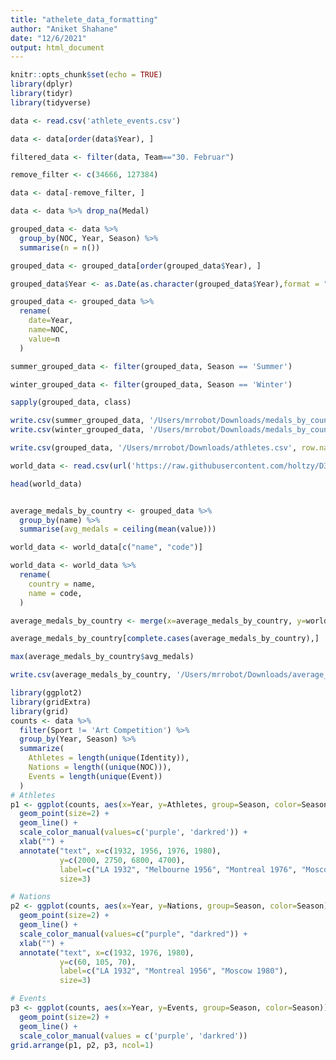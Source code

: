 ```yaml
---
title: "athelete_data_formatting"
author: "Aniket Shahane"
date: "12/6/2021"
output: html_document
---
```


```r
knitr::opts_chunk$set(echo = TRUE)
library(dplyr)
library(tidyr)
library(tidyverse)
```



```r
data <- read.csv('athlete_events.csv')

data <- data[order(data$Year), ]

filtered_data <- filter(data, Team=="30. Februar")

remove_filter <- c(34666, 127384)

data <- data[-remove_filter, ]

data <- data %>% drop_na(Medal)

grouped_data <- data %>%
  group_by(NOC, Year, Season) %>% 
  summarise(n = n())

grouped_data <- grouped_data[order(grouped_data$Year), ]

grouped_data$Year <- as.Date(as.character(grouped_data$Year),format = "%Y")

grouped_data <- grouped_data %>% 
  rename(
    date=Year,
    name=NOC,
    value=n
  )

summer_grouped_data <- filter(grouped_data, Season == 'Summer')

winter_grouped_data <- filter(grouped_data, Season == 'Winter')

sapply(grouped_data, class)

write.csv(summer_grouped_data, '/Users/mrrobot/Downloads/medals_by_country_summer.csv', row.names = F)
write.csv(winter_grouped_data, '/Users/mrrobot/Downloads/medals_by_country_winter.csv', row.names = F)

write.csv(grouped_data, '/Users/mrrobot/Downloads/athletes.csv', row.names = F)
```

```r

world_data <- read.csv(url('https://raw.githubusercontent.com/holtzy/D3-graph-gallery/master/DATA/world_population.csv'))

head(world_data)


average_medals_by_country <- grouped_data %>% 
  group_by(name) %>%
  summarise(avg_medals = ceiling(mean(value)))

world_data <- world_data[c("name", "code")]

world_data <- world_data %>%
  rename(
    country = name,
    name = code,
  )

average_medals_by_country <- merge(x=average_medals_by_country, y=world_data, by='name', all.x=T)

average_medals_by_country[complete.cases(average_medals_by_country),]

max(average_medals_by_country$avg_medals)

write.csv(average_medals_by_country, '/Users/mrrobot/Downloads/average_medals_by_country.csv', row.names = F)


```


```r
library(ggplot2)
library(gridExtra)
library(grid)
counts <- data %>% 
  filter(Sport != 'Art Competition') %>%
  group_by(Year, Season) %>%
  summarize(
    Athletes = length(unique(Identity)),
    Nations = length((unique(NOC))),
    Events = length(unique(Event))
  )
# Athletes
p1 <- ggplot(counts, aes(x=Year, y=Athletes, group=Season, color=Season)) + 
  geom_point(size=2) + 
  geom_line() + 
  scale_color_manual(values=c('purple', 'darkred')) + 
  xlab("") + 
  annotate("text", x=c(1932, 1956, 1976, 1980),
           y=c(2000, 2750, 6800, 4700),
           label=c("LA 1932", "Melbourne 1956", "Montreal 1976", "Moscow 1980"),
           size=3) 

# Nations 
p2 <- ggplot(counts, aes(x=Year, y=Nations, group=Season, color=Season)) + 
  geom_point(size=2) + 
  geom_line() +
  scale_color_manual(values=c("purple", "darkred")) + 
  xlab("") + 
  annotate("text", x=c(1932, 1976, 1980),
           y=c(60, 105, 70),
           label=c("LA 1932", "Montreal 1956", "Moscow 1980"),
           size=3)

# Events
p3 <- ggplot(counts, aes(x=Year, y=Events, group=Season, color=Season)) + 
  geom_point(size=2) + 
  geom_line() + 
  scale_color_manual(values = c('purple', 'darkred')) 
grid.arrange(p1, p2, p3, ncol=1)
```
